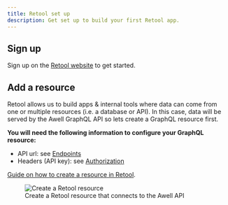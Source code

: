 ```yaml
---
title: Retool set up
description: Get set up to build your first Retool app.
---
```


## Sign up

Sign up on the [Retool website](https://retool.com/) to get started.

## Add a resource

Retool allows us to build apps & internal tools where data can come from one or multiple resources (i.e. a database or API). In this case, data will be served by the Awell GraphQL API so lets create a GraphQL resource first.

**You will need the following information to configure your GraphQL resource:**

- API url: see [Endpoints](/awell-orchestration/api-reference/overview/endpoints)
- Headers (API key): see [Authorization](/awell-orchestration/api-reference/overview/authorization)

[Guide on how to create a resource in Retool](https://docs.retool.com/docs/resources).

<figure className="w-full flex flex-col justify-center text-center">
  <img
    src="https://res.cloudinary.com/da7x4rzl4/image/upload/v1661239662/Developer%20portal/create-retool-resource.png"
    alt="Create a Retool resource"
    className="w-full mx-auto rounded-lg"
  />
  <figcaption className="dark:text-slate-400 pt-1">
    Create a Retool resource that connects to the Awell API
  </figcaption>
</figure>
